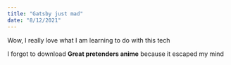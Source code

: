 ```yaml
---
title: "Gatsby just mad"
date: "8/12/2021"
---
```


Wow, I really love what I am learning to do with this tech

I forgot to download **Great pretenders anime** because it escaped my mind